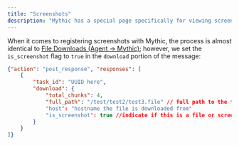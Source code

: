 ```yaml
---
title: "Screenshots"
description: "Mythic has a special page specifically for viewing screenshots by clicking the camera icon at the top of any of the pages."
---
```


When it comes to registering screenshots with Mythic, the process is almost identical to [File Downloads (Agent -> Mythic)](/version-3.0/customizing/hooking-features/download); however, we set the `is_screenshot` flag to `true` in the `download` portion of the message:

```json
{"action": "post_response", "responses": [
    {
        "task_id": "UUID here",
        "download": {
            "total_chunks": 4,
            "full_path": "/test/test2/test3.file" // full path to the file downloaded
            "host": "hostname the file is downloaded from"
            "is_screenshot": true //indicate if this is a file or screenshot
        }
    }
]}
```

